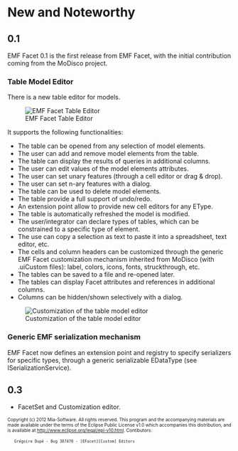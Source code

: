 = New and Noteworthy =
== 0.1 ==
EMF Facet 0.1 is the first release from EMF Facet, with the initial contribution coming from the MoDisco project.

=== Table Model Editor ===
There is a new table editor for models. 

[[Image:../img/EMFFacet_NatTable_QueryColumn.png|frame|center|EMF Facet Table Editor]]

It supports the following functionalities:
* The table can be opened from any selection of model elements. 
* The user can add and remove model elements from the table.
* The table can display the results of queries in additional columns.
* The user can edit values of the model elements attributes.
* The user can set unary features (through a cell editor or drag & drop).
* The user can set n-ary features with a dialog.
* The table can be used to delete model elements.
* The table provide a full support of undo/redo.
* An extension point allow to provide new cell editors for any EType.
* The table is automatically refreshed the model is modified.
* The user/integrator can declare types of tables, which can be constrained to a specific type of element.
* The use can copy a selection as text to paste it into a spreadsheet, text editor, etc.
* The cells and column headers can be customized through the generic EMF Facet customization mechanism inherited from MoDisco (with .uiCustom files): label, colors, icons, fonts, struckthrough, etc.
* The tables can be saved to a file and re-opened later.
* The tables can display Facet attributes and references in additional columns.
* Columns can be hidden/shown selectively with a dialog.

[[Image:../img/EMFFacet_NatTable_CustomizationExample.png|frame|center|Customization of the table model editor]]

=== Generic EMF serialization mechanism ===
EMF Facet now defines an extension point and registry to specify serializers for specific types, through a generic serializable EDataType (see ISerializationService).

== 0.3 ==

* FacetSet and Customization editor.

<font size="-2">
Copyright (c) 2012 Mia-Software.
All rights reserved. This program and the accompanying materials
are made available under the terms of the Eclipse Public License v1.0
which accompanies this distribution, and is available at
http://www.eclipse.org/legal/epl-v10.html.
Contibutors:
	Grégoire Dupé - Bug 387470 - [EFacet][Custom] Editors
</font>
